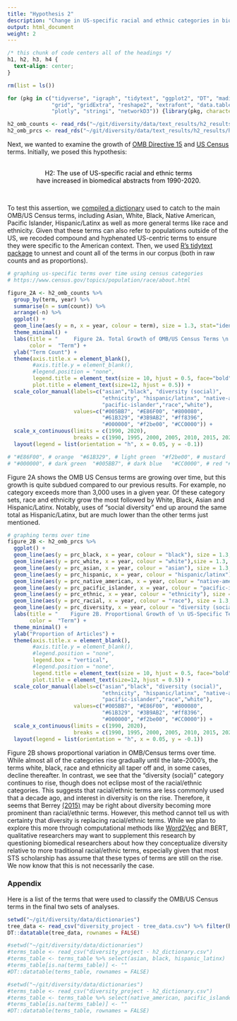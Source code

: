 ```yaml
---
title: "Hypothesis 2"
description: "Change in US-specific racial and ethnic categories in biomedical abstracts from 1990-2020"
output: html_document
weight: 2
---
```


```css
/* this chunk of code centers all of the headings */
h1, h2, h3, h4 {
  text-align: center;
}
```

```r
rm(list = ls())

for (pkg in c("tidyverse", "igraph", "tidytext", "ggplot2", "DT", "maditr",
              "grid", "gridExtra", "reshape2", "extrafont", "data.table",
              "plotly", "stringi", "networkD3")) {library(pkg, character.only = TRUE)}

h2_omb_counts <- read_rds("~/git/diversity/data/text_results/h2_results/h2_all_omb_counts.rds") 
h2_omb_prcs <- read_rds("~/git/diversity/data/text_results/h2_results/h2_all_omb_prcs.rds") 

```

Next, we wanted to examine the growth of <ins>[OMB Directive 15](https://wonder.cdc.gov/wonder/help/populations/bridged-race/Directive15.html)</ins> and <ins>[US Census](https://www.census.gov/topics/population/race/about.html)</ins> terms. Initially, we posed this hypothesis: 

<br>
<center>
<span style="color:black"> H2: The use of US-specific racial and ethnic terms <br> have increased in biomedical abstracts from 1990-2020. </span>
</center>
<br>

To test this assertion, we [compiled a dictionary](/methods/) used to catch to the main OMB/US Census terms, including Asian, White, Black, Native American, Pacific Islander, Hispanic/Latinx as well as more general terms like race and ethnicity. Given that these terms can also refer to populations outside of the US, we recoded compound and hyphenated US-centric terms to ensure they were specific to the American context. Then, we used <ins>[R's tidytext package](https://www.tidytextmining.com/)</ins> to unnest and count all of the terms in our corpus (both in raw counts and as proportions).

```r

# graphing us-specific terms over time using census categories 
# https://www.census.gov/topics/population/race/about.html

figure_2A <- h2_omb_counts %>% 
  group_by(term, year) %>% 
  summarise(n = sum(count)) %>% 
  arrange(-n) %>% 
  ggplot() + 
  geom_line(aes(y = n, x = year, colour = term), size = 1.3, stat="identity") + 
  theme_minimal() +
  labs(title = "     Figure 2A. Total Growth of OMB/US Census Terms \n in PubMed/MEDLINE Abstracts (1990-2020)",
       color =  "Term") + 
  ylab("Term Count") +
  theme(axis.title.x = element_blank(), 
        #axis.title.y = element_blank(), 
        #legend.position = "none",
        legend.title = element_text(size = 10, hjust = 0.5, face="bold"),
        plot.title = element_text(size=12, hjust = 0.5)) +
  scale_color_manual(labels=c("asian","black", "diversity (social)",
                              "ethnicity", "hispanic/latinx", "native-american",
                              "pacific-islander","race","white"),
                     values=c("#005BB7", "#E86F00", "#800080", 
                              "#61B329", "#3B9AB2", "#ff8396", 
                              "#000000", "#f2be00", "#CC0000")) +
  scale_x_continuous(limits = c(1990, 2020),
                     breaks = c(1990, 1995, 2000, 2005, 2010, 2015, 2020)); ggplotly() %>% 
  layout(legend = list(orientation = "h", x = 0.05, y = -0.1))

# "#E86F00", # orange  "#61B329", # light green  "#f2be00", # mustard  "#800080", # purple
# "#000000", # dark green  "#005BB7", # dark blue   "#CC0000", # red "#ff8396", # pinkish "#3B9AB2" # light blue 
```

Figure 2A shows the OMB US Census terms are growing over time, but this growth is quite subdued compared to our previous results. For example, no category exceeds more than 3,000 uses in a given year. Of these category sets, race and ethnicity grow the most followed by White, Black, Asian and Hispanic/Latinx. Notably, uses of "social diversity" end up around the same total as Hispanic/Latinx, but are much lower than the other terms just mentioned. 

```r
# graphing terms over time 
figure_2B <- h2_omb_prcs %>% 
  ggplot() + 
  geom_line(aes(y = prc_black, x = year, colour = "black"), size = 1.3, stat="identity") +
  geom_line(aes(y = prc_white, x = year, colour = "white"),size = 1.3, stat="identity") +
  geom_line(aes(y = prc_asian, x = year, colour = "asian"), size = 1.3,stat="identity") +
  geom_line(aes(y = prc_hispanic, x = year, colour = "hispanic/latinx"),size = 1.3, stat="identity") +
  geom_line(aes(y = prc_native_american, x = year, colour = "native-american"), size = 1.3,stat="identity") +
  geom_line(aes(y = prc_pacific_islander, x = year, colour = "pacific-islander"), size = 1.3,stat="identity") +
  geom_line(aes(y = prc_ethnic, x = year, colour = "ethnicity"), size = 1.3,stat="identity") +
  geom_line(aes(y = prc_racial, x = year, colour = "race"), size = 1.3, stat="identity") +
  geom_line(aes(y = prc_diversity, x = year, colour = "diversity (social)"), size = 1.3, stat="identity") +
  labs(title = "    Figure 2B. Proportional Growth of \n US-Specific Terms in PubMed/MEDLINE Abstracts (1990-2020)",
       color =  "Term") + 
  theme_minimal() +
  ylab("Proportion of Articles") +
  theme(axis.title.x = element_blank(), 
        #axis.title.y = element_blank(), 
        #legend.position = "none",
        legend.box = "vertical", 
        #legend.position = "none",
        legend.title = element_text(size = 10, hjust = 0.5, face="bold"),
        plot.title = element_text(size=12, hjust = 0.5)) +
  scale_color_manual(labels=c("asian","black", "diversity (social)",
                              "ethnicity", "hispanic/latinx", "native-american",
                              "pacific-islander","race","white"),
                     values=c("#005BB7", "#E86F00", "#800080", 
                              "#61B329", "#3B9AB2", "#ff8396", 
                              "#000000", "#f2be00", "#CC0000")) +
  scale_x_continuous(limits = c(1990, 2020),
                     breaks = c(1990, 1995, 2000, 2005, 2010, 2015, 2020)); ggplotly() %>% 
  layout(legend = list(orientation = "h", x = 0.05, y = -0.1))
```

Figure 2B shows proportional variation in OMB/Census terms over time. While almost all of the categories rise gradually until the late-2000's, the terms white, black, race and ethnicity all taper off and, in some cases, decline thereafter. In contrast, we see that the "diversity (social)" category continues to rise, though does not eclipse most of the racial/ethnic categories. This suggests that racial/ethnic terms are less commonly used that a decade ago, and interest in diversity is on the rise. Therefore, it seems that Berrey <ins>[(2015)](https://press.uchicago.edu/ucp/books/book/chicago/E/bo19910067.html)</ins> may be right about diversity becoming more prominent than racial/ethnic terms. However, this method cannot tell us with certainty that diversity is replacing racial/ethnic terms. While we plan to explore this more through computational methods like <ins>[Word2Vec](https://github.com/brandonleekramer/diversity/blob/master/src/04_word_embeddings/04_eda_word2vec.ipynb)</ins> and BERT, qualitative researchers may want to supplement this research by questioning biomedical researchers about how they conceptualize diversity relative to more traditional racial/ethnic terms, especially given that most STS scholarship has assume that these types of terms are still on the rise. We now know that this is not necessarily the case.

### Appendix 

Here is a list of the terms that were used to classify the OMB/US Census terms in the final two sets of analyses.

```r
setwd("~/git/diversity/data/dictionaries")
tree_data <- read_csv("diversity_project - tree_data.csv") %>% filter(hypothesis == "hypothesis2") 
DT::datatable(tree_data, rownames = FALSE)
```

```r
#setwd("~/git/diversity/data/dictionaries")
#terms_table <- read_csv("diversity_project - h2_dictionary.csv") 
#terms_table <- terms_table %>% select(asian, black, hispanic_latinx)
#terms_table[is.na(terms_table)] <- ""
#DT::datatable(terms_table, rownames = FALSE)
```
```r
#setwd("~/git/diversity/data/dictionaries")
#terms_table <- read_csv("diversity_project - h2_dictionary.csv") 
#terms_table <- terms_table %>% select(native_american,	pacific_islander,white)
#terms_table[is.na(terms_table)] <- ""
#DT::datatable(terms_table, rownames = FALSE)
```

